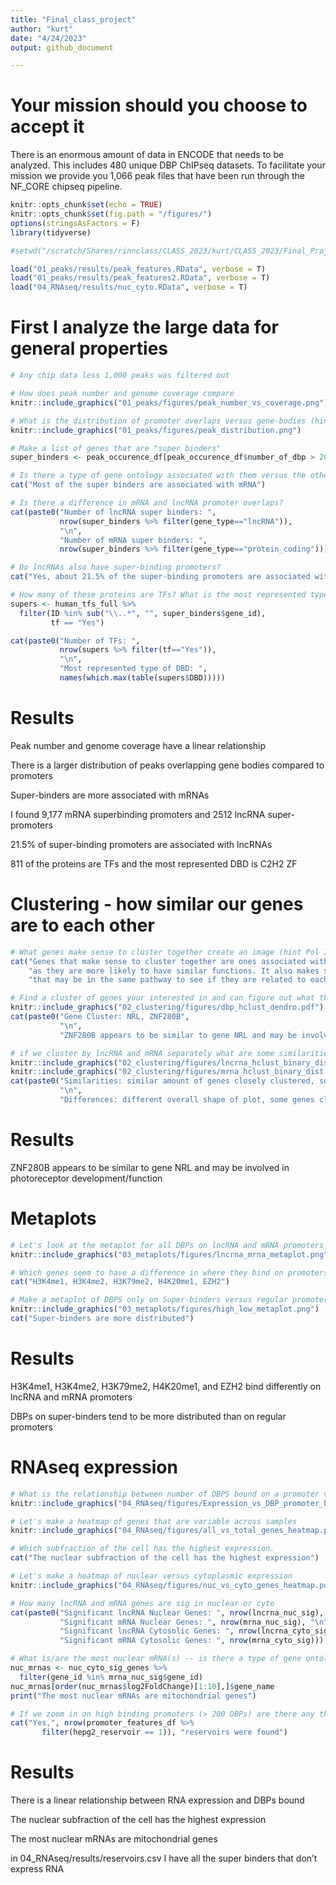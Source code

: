 ```yaml
---
title: "Final_class_project"
author: "kurt"
date: "4/24/2023"
output: github_document

---
```

# Your mission should you choose to accept it 
There is an enormous amount of data in ENCODE that 
needs to be analyzed. This includes 480 unique DBP
ChIPseq datasets. To facilitate your mission we provide you
1,066 peak files that have been run through the NF_CORE chipseq
pipeline. 

```r
knitr::opts_chunk$set(echo = TRUE)
knitr::opts_chunk$set(fig.path = "/figures/")
options(stringsAsFactors = F)
library(tidyverse)

#setwd("/scratch/Shares/rinnclass/CLASS_2023/kurt/CLASS_2023/Final_Project")

```

```r
load("01_peaks/results/peak_features.RData", verbose = T)
load("01_peaks/results/peak_features2.RData", verbose = T)
load("04_RNAseq/results/nuc_cyto.RData", verbose = T)
```

# First I analyze the large data for general properties 
```r
# Any chip data less 1,000 peaks was filtered out

# How does peak number and genome coverage compare
knitr::include_graphics("01_peaks/figures/peak_number_vs_coverage.png")

# What is the distribution of promoter overlaps versus gene-bodies (hint hist)
knitr::include_graphics("01_peaks/figures/peak_distribution.png")

# Make a list of genes that are "super binders" 
super_binders <- peak_occurence_df[peak_occurence_df$number_of_dbp > 200,]

# Is there a type of gene ontology associated with them versus the others?
cat("Most of the super binders are associated with mRNA")

# Is there a difference in mRNA and lncRNA promoter overlaps?
cat(paste0("Number of lncRNA super binders: ", 
           nrow(super_binders %>% filter(gene_type=="lncRNA")), 
           "\n",
           "Number of mRNA super binders: ", 
           nrow(super_binders %>% filter(gene_type=="protein_coding"))))

# Do lncRNAs also have super-binding promoters?
cat("Yes, about 21.5% of the super-binding promoters are associated with lncRNAs")

# How many of these proteins are TFs? What is the most represented type of DBD?
supers <- human_tfs_full %>%
  filter(ID %in% sub("\\..*", "", super_binders$gene_id),
         tf == "Yes")

cat(paste0("Number of TFs: ", 
           nrow(supers %>% filter(tf=="Yes")), 
           "\n",
           "Most represented type of DBD: ", 
           names(which.max(table(supers$DBD)))))
```
# Results
Peak number and genome coverage have a linear relationship

There is a larger distribution of peaks overlapping gene bodies compared to promoters

Super-binders are more associated with mRNAs

I found 9,177 mRNA superbinding promoters and 2512 lncRNA super-promoters

21.5% of super-binding promoters are associated with lncRNAs

811 of the proteins are TFs and the most represented DBD is C2H2 ZF

# Clustering - how similar our genes are to each other
```r

# What genes make sense to cluster together create an image (hint Pol II makes RNA)
cat("Genes that make sense to cluster together are ones associated with either lncRNA or mRNA", 
    "as they are more likely to have similar functions. It also makes sense to cluster genes", 
    "that may be in the same pathway to see if they are related to each other.")

# Find a cluster of genes your interested in and can figure out what those genes do -- are there unknown genes in there too? If so maybe one could hypothesize they have a similar function to the known genes (Hint ZNFs)
knitr::include_graphics("02_clustering/figures/dbp_hclust_dendro.pdf")
cat(paste0("Gene Cluster: NRL, ZNF280B",
           "\n",
           "ZNF280B appears to be similar to gene NRL and may be involved in photorecptor development/function"))

# if we cluster by lncRNA and mRNA separately what are some similarities and differences?
knitr::include_graphics("02_clustering/figures/lncrna_hclust_binary_dist.pdf")
knitr::include_graphics("02_clustering/figures/mrna_hclust_binary_dist.pdf")
cat(paste0("Similarities: similar amount of genes closely clustered, some genes tightly clustered in both (FOXA1/2)",
           "\n",
           "Differences: different overall shape of plot, some genes clustered differently (YEATS2)"))
```
# Results
ZNF280B appears to be similar to gene NRL and may be involved in photoreceptor development/function

# Metaplots
```r

# Let's look at the metaplot for all DBPs on lncRNA and mRNA promoters seperately (hint facet wrap).
knitr::include_graphics("03_metaplots/figures/lncrna_mrna_metaplot.png")

# Which genes seem to have a difference in where they bind on promoters between lncRNA and mRNA promoters
cat("H3K4me1, H3K4me2, H3K79me2, H4K20me1, EZH2")

# Make a metaplot of DBPS only on Super-binders versus regular promoters
knitr::include_graphics("03_metaplots/figures/high_low_metaplot.png")
cat("Super-binders are more distributed")
```
# Results
H3K4me1, H3K4me2, H3K79me2, H4K20me1, and EZH2 bind differently on lncRNA and mRNA promoters

DBPs on super-binders tend to be more distributed than on regular promoters

# RNAseq expression
```r
# What is the relationship between number of DBPS bound on a promoter versus RNA output (hint TPM)
knitr::include_graphics("04_RNAseq/figures/Expression_vs_DBP_promoter_binding.pdf")

# Let's make a heatmap of genes that are variable across samples 
knitr::include_graphics("04_RNAseq/figures/all_vs_total_genes_heatmap.pdf")

# Which subfraction of the cell has the highest expression.
cat("The nuclear subfraction of the cell has the highest expression")

# Let's make a heatmap of nuclear versus cytoplasmic expression
knitr::include_graphics("04_RNAseq/figures/nuc_vs_cyto_genes_heatmap.pdf")

# How many lncRNA and mRNA genes are sig in nuclear or cyto
cat(paste0("Significant lncRNA Nuclear Genes: ", nrow(lncrna_nuc_sig), "\n",
           "Significant mRNA Nuclear Genes: ", nrow(mrna_nuc_sig), "\n",
           "Significant lncRNA Cytosolic Genes: ", nrow(lncrna_cyto_sig), "\n",
           "Significant mRNA Cytosolic Genes: ", nrow(mrna_cyto_sig)))

# What is/are the most nuclear mRNA(s) -- is there a type of gene ontology associated with them?
nuc_mrnas <- nuc_cyto_sig_genes %>%
  filter(gene_id %in% mrna_nuc_sig$gene_id)
nuc_mrnas[order(nuc_mrnas$log2FoldChange)[1:10],]$gene_name
print("The most nuclear mRNAs are mitochondrial genes")

# If we zoom in on high binding promoters (> 200 DBPs) are there any that don't have any expression?
cat("Yes,", nrow(promoter_features_df %>% 
       filter(hepg2_reservoir == 1)), "reservoirs were found")
```
# Results
There is a linear relationship between RNA expression and DBPs bound

The nuclear subfraction of the cell has the highest expression

The most nuclear mRNAs are mitochondrial genes

in 04_RNAseq/results/reservoirs.csv I have all the super binders that don't express RNA


